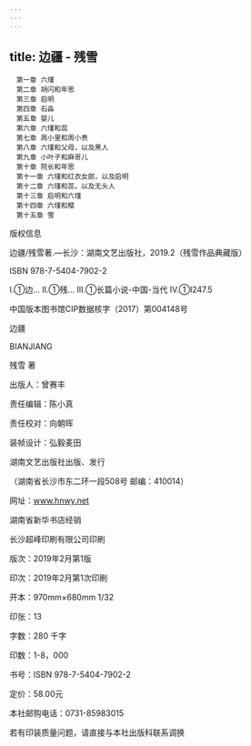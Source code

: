 ```yaml
---
---
---
```

title: 边疆 - 残雪
---


```
　第一章 六瑾
　第二章 胡闪和年思
　第三章 启明
　第四章 石淼
　第五章 婴儿
　第六章 六瑾和蕊
　第七章 周小里和周小贵
　第八章 六瑾和父母，以及黑人
　第九章 小叶子和麻哥儿
　第十章 院长和年思
　第十一章 六瑾和红衣女郎，以及启明
　第十二章 六瑾和蕊，以及无头人
　第十三章 启明和六瑾
　第十四章 六瑾和樱
　第十五章 雪
```


版权信息


边疆/残雪著.—长沙：湖南文艺出版社，2019.2（残雪作品典藏版）

ISBN 978-7-5404-7902-2

Ⅰ.①边… Ⅱ.①残… Ⅲ.①长篇小说-中国-当代 Ⅳ.①I247.5

中国版本图书馆CIP数据核字（2017）第004148号





边疆

BIANJIANG

残雪 著

出版人：曾赛丰

责任编辑：陈小真

责任校对：向朝晖

装帧设计：弘毅麦田

湖南文艺出版社出版、发行

（湖南省长沙市东二环一段508号 邮编：410014）

网址：www.hnwy.net

湖南省新华书店经销

长沙超峰印刷有限公司印刷

版次：2019年2月第1版

印次：2019年2月第1次印刷

开本：970mm×680mm 1/32

印张：13

字数：280 千字

印数：1-8，000

书号：ISBN 978-7-5404-7902-2

定价：58.00元

本社邮购电话：0731-85983015

若有印装质量问题，请直接与本社出版科联系调换